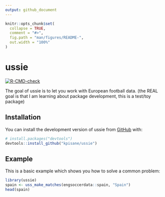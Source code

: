```yaml
---
output: github_document
---
```


<!-- README.md is generated from README.Rmd. Please edit that file -->

```r
knitr::opts_chunk$set(
  collapse = TRUE,
  comment = "#>",
  fig.path = "man/figures/README-",
  out.width = "100%"
)
```

# ussie

<!-- badges: start -->
[![R-CMD-check](https://github.com/kpisane/ussie/actions/workflows/R-CMD-check.yaml/badge.svg)](https://github.com/kpisane/ussie/actions/workflows/R-CMD-check.yaml)
<!-- badges: end -->

The goal of ussie is to let you work with European football data. (the REAL goal
is that I am learning about package development, this is a test/toy package)

## Installation

You can install the development version of ussie from [GitHub](https://github.com/) with:

``` r
# install.packages("devtools")
devtools::install_github("kpisane/ussie")
```

## Example

This is a basic example which shows you how to solve a common problem:

```r
library(ussie)
spain <- uss_make_matches(engsoccerdata::spain, "Spain")
head(spain)
```
